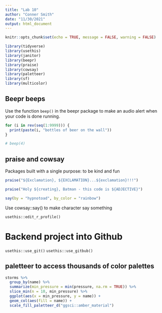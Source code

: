 ```yaml
---
title: "Lab 10"
author: "Conner Smith"
date: "11/30/2021"
output: html_document
---
```


```r
knitr::opts_chunk$set(echo = TRUE, message = FALSE, warning = FALSE)

library(tidyverse)
library(usethis)
library(janitor)
library(beepr)
library(praise)
library(cowsay)
library(paletteer)
library(sf)
library(multicolor)
```

## Beepr beeps

Use the function `beep()` in the beepr package to make an audio alert when your code is done running.

```r
for (i in rev(seq(1:9999))) {
  print(paste(i, "bottles of beer on the wall"))
}

# beep(4)
```

## praise and cowsay

Packages built with a single purpose: to be kind and fun

```r
praise("${Exclamation}, ${EXCLAMATION}...${exclamation}!!!")

praise("Holy ${creating}, Batman - this code is ${ADJECTIVE}")

say(by = "hypnotoad", by_color = "rainbow")
```

Use cowsay::say() to make character say something 

`usethis::edit_r_profile()`

# Backend project into Github 

`usethis::use_git()`
`usethis::use_gitbub()`


## paletteer to access thousands of color palettes 


```r
storms %>% 
  group_by(name) %>% 
  summarize(min_pressure = min(pressure, na.rm = TRUE)) %>% 
  slice_min(n = 10, min_pressure) %>% 
  ggplot(aes(x = min_pressure, y = name)) +
  geom_col(aes(fill = name)) +
  scale_fill_paletteer_d("ggsci::amber_material")
```



